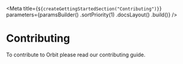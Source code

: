 
<Meta
    title={`${createGettingStartedSection("Contributing")}`}
    parameters={paramsBuilder()
        .sortPriority(1)
        .docsLayout(<IntroductionLayout sourcePath="/CONTRIBUTING.md" />)
        .build()}
/>

# Contributing

To contribute to Orbit please read our <InlineGithubLink path="/CONTRIBUTING.md">contributing guide</InlineGithubLink>.

